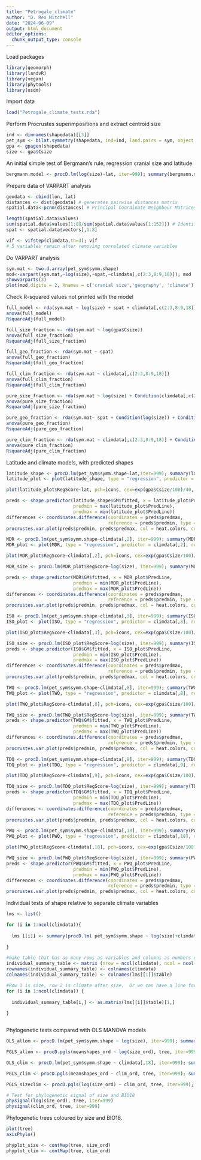 ---
title: "Petrogale_climate"
author: "D. Rex Mitchell"
date: "2024-06-09"
output: html_document
editor_options: 
  chunk_output_type: console
---

Load packages
```{r}
library(geomorph)
library(landvR)
library(vegan)
library(phytools)
library(usdm)
```

Import data
```{r}
load("Petrogale_climate_tests.rda")
```

Perform Procrustes superimpositions and extract centroid size
```{r}
ind <- dimnames(shapedata)[[3]]
pet_sym <- bilat.symmetry(shapedata, ind=ind, land.pairs = sym, object.sym=T, curves=slide)
gpa <- gpagen(shapedata)
size <- gpa$Csize
```

An initial simple test of Bergmann's rule, regression cranial size and latitude
```{r}
bergmann.model <- procD.lm(log(size)~lat, iter=999); summary(bergmann.model)
```

Prepare data of VARPART analysis
```{r}
geodata <- cbind(lon, lat)
distances <- dist(geodata) # generates pairwise distances matrix
spatial.data<-pcnm(distances) # Principal Coordinate Neighbour Matrices conversion

length(spatial.data$values)
sum(spatial.data$values[1:8]/sum(spatial.data$values[1:152])) # Identify how many values equate to ~95% and isolate these
spat <- spatial.data$vectors[,1:8]

vif <- vifstep(climdata,th=3); vif 
# 5 variables remain after removing correlated climate variables
```

Do VARPART analysis
```{r}
sym.mat <- two.d.array(pet_sym$symm.shape)
mod<-varpart(sym.mat,~log(size),~spat,~climdata[,c(2:3,8:9,18)]); mod
showvarparts(3)
plot(mod,digits = 2, Xnames = c('cranial size','geography', 'climate'), bg = c('red','orange', 'blue'))
```

Check R-squared values not printed with the model
```{r}
full_model <- rda(sym.mat ~ log(size) + spat + climdata[,c(2:3,8:9,18)])
anova(full_model)
RsquareAdj(full_model)

full_size_fraction <- rda(sym.mat ~ log(gpa$Csize))
anova(full_size_fraction) 
RsquareAdj(full_size_fraction)

full_geo_fraction <- rda(sym.mat ~ spat)
anova(full_geo_fraction) 
RsquareAdj(full_geo_fraction)

full_clim_fraction <- rda(sym.mat ~ climdata[,c(2:3,8:9,18)])
anova(full_clim_fraction) 
RsquareAdj(full_clim_fraction)

pure_size_fraction <- rda(sym.mat ~ log(size) + Condition(climdata[,c(2:3,8:9,18)]) + Condition(spat))
anova(pure_size_fraction)
RsquareAdj(pure_size_fraction)

pure_geo_fraction <- rda(sym.mat~ spat + Condition(log(size)) + Condition(climdata[,c(2:3,8:9,18)]))
anova(pure_geo_fraction)
RsquareAdj(pure_geo_fraction)

pure_clim_fraction <- rda(sym.mat ~ climdata[,c(2:3,8:9,18)] + Condition(log(size)) + Condition(spat))
anova(pure_clim_fraction)
RsquareAdj(pure_clim_fraction)
```

Latitude and climate models, with predicted shapes
```{r}
latitude_shape <- procD.lm(pet_sym$symm.shape~lat,iter=999); summary(latitude_shape)
latitude_plot <- plot(latitude_shape, type = "regression", predictor = lat, reg.type = "RegScore", pch=icons, cex=gpa$Csize/200, bg = species) 

plot(latitude_plot$RegScore~lat, pch=icons, cex=exp(gpa$Csize/100)/40, bg = species, xlab = "Latitude", ylab = "Shape Score")

preds <- shape.predictor(latitude_shape$GM$fitted, x = latitude_plot$PredLine,
                         predmin = max(latitude_plot$PredLine), 
                         predmax = min(latitude_plot$PredLine))
differences <- coordinates.difference(coordinates = preds$predmax,
                                      reference = preds$predmin, type = "spherical")
procrustes.var.plot(preds$predmin, preds$predmax, col = heat.colors, col.val = differences[[1]][1:150], magnitude = 1, pt.size = 1)

MDR <- procD.lm(pet_sym$symm.shape~climdata[,2], iter=999); summary(MDR)
MDR_plot <- plot(MDR, type = "regression", predictor = climdata[,2], reg.type = "RegScore", pch=icons, cex=gpa$Csize/200, bg = species) 

plot(MDR_plot$RegScore~climdata[,2], pch=icons, cex=exp(gpa$Csize/100)/40, bg = species, xlab = "Mean Diurnal Range", ylab = "Shape Score")

MDR_size <- procD.lm(MDR_plot$RegScore~log(size), iter=999); summary(MDR_size)

preds <- shape.predictor(MDR$GM$fitted, x = MDR_plot$PredLine, 
                         predmin = min(MDR_plot$PredLine), 
                         predmax = max(MDR_plot$PredLine))
differences <- coordinates.difference(coordinates = preds$predmax,
                                      reference = preds$predmin, type = "spherical")
procrustes.var.plot(preds$predmin, preds$predmax, col = heat.colors, col.val = differences[[1]][1:150], magnitude = 1, pt.size = 1)

ISO <- procD.lm(pet_sym$symm.shape~climdata[,3], iter=999); summary(ISO)
ISO_plot <- plot(ISO, type = "regression", predictor = climdata[,3], reg.type = "RegScore", pch=icons, cex=gpa$Csize/200, bg = species) 

plot(ISO_plot$RegScore~climdata[,3], pch=icons, cex=exp(gpa$Csize/100)/40, bg = species, xlab = "Isothermality", ylab = "Shape Score")

ISO_size <- procD.lm(ISO_plot$RegScore~log(size), iter=999); summary(ISO_size)
preds <- shape.predictor(ISO$GM$fitted, x = ISO_plot$PredLine, 
                         predmin = min(ISO_plot$PredLine), 
                         predmax = max(ISO_plot$PredLine))
differences <- coordinates.difference(coordinates = preds$predmax,
                                      reference = preds$predmin, type = "spherical")
procrustes.var.plot(preds$predmin, preds$predmax, col = heat.colors, col.val = differences[[1]][1:150], magnitude = 1, pt.size = 1)

TWQ <- procD.lm(pet_sym$symm.shape~climdata[,8], iter=999); summary(TWQ)
TWQ_plot <- plot(TWQ, type = "regression", predictor = climdata[,8], reg.type = "RegScore", pch=icons, cex=gpa$Csize/200, bg = species) 

plot(TWQ_plot$RegScore~climdata[,8], pch=icons, cex=exp(gpa$Csize/100)/40, bg = species, xlab = "Temperature of Wettest Quarter", ylab = "Shape Score")

TWQ_size <- procD.lm(TWQ_plot$RegScore~log(size), iter=999); summary(TWQ_size)
preds <- shape.predictor(TWQ$GM$fitted, x = TWQ_plot$PredLine, 
                         predmin = min(TWQ_plot$PredLine), 
                         predmax = max(TWQ_plot$PredLine))
differences <- coordinates.difference(coordinates = preds$predmax,
                                      reference = preds$predmin, type = "spherical")
procrustes.var.plot(preds$predmin, preds$predmax, col = heat.colors, col.val = differences[[1]][1:150], magnitude = 1, pt.size = 1)

TDQ <- procD.lm(pet_sym$symm.shape~climdata[,9], iter=999); summary(TDQ)
TDQ_plot <- plot(TDQ, type = "regression", predictor = climdata[,9], reg.type = "RegScore", pch=icons, cex=gpa$Csize/200, bg = species)

plot(TDQ_plot$RegScore~climdata[,9], pch=icons, cex=exp(gpa$Csize/100)/40, bg = species, xlab = "Temperature of Driest Quarter", ylab = "Shape Score")

TDQ_size <- procD.lm(TDQ_plot$RegScore~log(size), iter=999); summary(TDQ_size)
preds <- shape.predictor(TDQ$GM$fitted, x = TDQ_plot$PredLine, 
                         predmin = min(TDQ_plot$PredLine), 
                         predmax = max(TDQ_plot$PredLine))
differences <- coordinates.difference(coordinates = preds$predmax,
                                      reference = preds$predmin, type = "spherical")
procrustes.var.plot(preds$predmin, preds$predmax, col = heat.colors, col.val = differences[[1]][1:150], magnitude = 1, pt.size = 1)

PWQ <- procD.lm(pet_sym$symm.shape~climdata[,18], iter=999); summary(PWQ)
PWQ_plot <- plot(PWQ, type = "regression", predictor = climdata[,18], reg.type = "RegScore", pch=icons, cex=gpa$Csize/200, bg = species)

plot(PWQ_plot$RegScore~climdata[,18], pch=icons, cex=exp(gpa$Csize/100)/40, bg = species, xlab = "Precipitation of Warmest Quarter", ylab = "Shape Score")

PWQ_size <- procD.lm(PWQ_plot$RegScore~log(size), iter=999); summary(PWQ_size)
preds <- shape.predictor(PWQ$GM$fitted, x = PWQ_plot$PredLine, 
                         predmin = min(PWQ_plot$PredLine), 
                         predmax = max(PWQ_plot$PredLine))
differences <- coordinates.difference(coordinates = preds$predmax,
                                      reference = preds$predmin, type = "spherical")
procrustes.var.plot(preds$predmin, preds$predmax, col = heat.colors, col.val = differences[[1]][1:150], magnitude = 1, pt.size = 1)
```

Individual tests of shape relative to separate climate variables
```{r}

lms <- list()

for (i in 1:ncol(climdata)){
  
  lms [[i]] <- summary(procD.lm( pet_sym$symm.shape ~ log(size)+climdata[,i], iter=999))
  
}

#make table that has as many rows as variables and columns as numbers of summary stats collums
individual_summary_table <- matrix (nrow = ncol(climdata), ncol = ncol(lms[[1]]$table))
rownames(individual_summary_table) <- colnames(climdata)
colnames(individual_summary_table) <- colnames(lms[[1]]$table)

#Row 1 is size, row 2 is climate after size.  Or we can have a line for size and a line for climate.
for (i in 1:ncol(climdata)) {
  
  individual_summary_table[i,] <- as.matrix(lms[[i]]$table)[1,]
  
}



```

Phylogenetic tests compared with OLS MANOVA models
```{r}
OLS_allom <- procD.lm(pet_sym$symm.shape ~ log(size), iter=999); summary(OLS_allom)

PGLS_allom <- procD.pgls(meanshapes_ord ~ log(size_ord), tree, iter=999); summary(PGLS_allom)

OLS_clim <- procD.lm(pet_sym$symm.shape ~ climdata[,18], iter=999); summary(OLS_clim)

PGLS_clim <- procD.pgls(meanshapes_ord ~ clim_ord, tree, iter=999); summary(PGLS_clim)

PGLS_sizeclim <- procD.pgls(log(size_ord) ~ clim_ord, tree, iter=999); summary(PGLS_sizeclim)

# Test for phylogenetic signal of size and BIO18
physignal(log(size_ord), tree, iter=999)
physignal(clim_ord, tree, iter=999)
```

Phylogenetic trees coloured by size and BIO18.
```{r}
plot(tree)
axisPhylo()

phyplot_size <- contMap(tree, size_ord)
phyplot_clim <- contMap(tree, clim_ord)
```